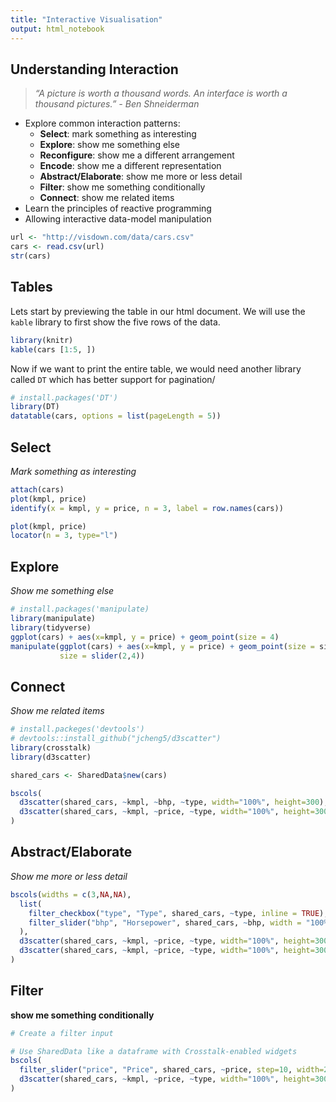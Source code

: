 ```yaml
---
title: "Interactive Visualisation"
output: html_notebook
---
```


## Understanding Interaction

> *“A picture is worth a thousand words. An interface is worth a thousand pictures.” - Ben Shneiderman*

-   Explore common interaction patterns:
    -   **Select**: mark something as interesting
    -   **Explore**: show me something else
    -   **Reconfigure**: show me a different arrangement
    -   **Encode**: show me a different representation
    -   **Abstract/Elaborate**: show me more or less detail
    -   **Filter**: show me something conditionally
    -   **Connect**: show me related items
-   Learn the principles of reactive programming
-   Allowing interactive data-model manipulation

```r
url <- "http://visdown.com/data/cars.csv"
cars <- read.csv(url) 
str(cars)
```

## Tables

Lets start by previewing the table in our html document. We will use the `kable` library to first show the five rows of the data.

```r
library(knitr)
kable(cars [1:5, ])
```

Now if we want to print the entire table, we would need another library called `DT` which has better support for pagination/

```r
# install.packages('DT')
library(DT)
datatable(cars, options = list(pageLength = 5))
```

## Select
*Mark something as interesting*

```r
attach(cars)
plot(kmpl, price)
identify(x = kmpl, y = price, n = 3, label = row.names(cars))

plot(kmpl, price)
locator(n = 3, type="l") 
```


## Explore
*Show me something else*

```r
# install.packages('manipulate)
library(manipulate)
library(tidyverse)
ggplot(cars) + aes(x=kmpl, y = price) + geom_point(size = 4)
manipulate(ggplot(cars) + aes(x=kmpl, y = price) + geom_point(size = size),
           size = slider(2,4))

```


## Connect
*Show me related items*

```r
# install.packeges('devtools')
# devtools::install_github("jcheng5/d3scatter")
library(crosstalk)
library(d3scatter)

shared_cars <- SharedData$new(cars)

bscols(
  d3scatter(shared_cars, ~kmpl, ~bhp, ~type, width="100%", height=300),
  d3scatter(shared_cars, ~kmpl, ~price, ~type, width="100%", height=300)
)
```



## Abstract/Elaborate
*Show me more or less detail*

```r

bscols(widths = c(3,NA,NA),
  list(
    filter_checkbox("type", "Type", shared_cars, ~type, inline = TRUE),
    filter_slider("bhp", "Horsepower", shared_cars, ~bhp, width = "100%")
  ),
  d3scatter(shared_cars, ~kmpl, ~price, ~type, width="100%", height=300),
  d3scatter(shared_cars, ~kmpl, ~price, ~type, width="100%", height=300)
)

```


## Filter
**show me something conditionally**

```r
# Create a filter input

# Use SharedData like a dataframe with Crosstalk-enabled widgets
bscols(
  filter_slider("price", "Price", shared_cars, ~price, step=10, width=250),
  d3scatter(shared_cars, ~kmpl, ~price, ~type, width="100%", height=300)
)

```

















